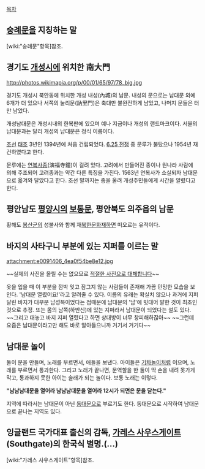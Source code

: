 [[목차]]

== [[숭례문]]을 지칭하는 말 ==
[wiki:"숭례문"항목]참조.

== 경기도 [[개성]]시에 위치한 南大門 ==
http://photos.wikimapia.org/p/00/01/65/97/78_big.jpg

경기도 개성시 북안동에 위치한 개성 내성(內城)의 남문. 내성의 문으로는 남대문 외에 6개가 더 있으나 서쪽의 눌리문(訥里門)은 축대만 불완전하게 남았고, 나머지 문들은 터만 남았다.

개성남대문은 개성시내의 한복판에 있으며 예나 지금이나 개성의 랜드마크이다. 서울의 남대문과는 달리 개성의 남대문은 정식 이름이다.

[[조선]] [[태조]] 3년인 1394년에 처음 건립되었다. [[6.25 전쟁]] 중 문루가 불탔으나 1954년 재건하였다고 한다. 

문루에는 [[보제사|연복사]]종(演福寺鐘)이 걸려 있다. 고려에서 만들어진 종이나 원나라 사람에 의해 주조되어 고려종과는 약간 다른 특징을 가진다. 1563년 연복사가 소실되자 남대문으로 옮겨와 달았다고 한다. 조선 말까지는 종을 울려 개성주민들에게 시간을 알렸다고 한다.

== 평안남도 [[평양]]시의 [[보통문]], 평안북도 의주읍의 남문 == 
황해도 [[봉산]]군의 성불사와 함께 재[[북한]][[문화재]]하면 떠오르는 유적이다.

== 바지의 사타구니 부분에 있는 지퍼를 이르는 말 ==
attachment:e0091406_4ea0f54be8e12.jpg

~~실제의 사진을 올릴 수는 없으므로 [[DIO(죠죠의 기묘한 모험)|적절한 사진으로 대체합니다]]~~

옷을 입을 때 이 부분을 깜박 잊고 잠그지 않는 사람들이 존재해 가끔 민망한 모습을 보인다. '남대문 열렸어요!'라고 알려줄 수 있다. 이름의 유래는 확실치 않으나 과거에 지퍼 달린 바지가 대부분 남성복이었다는 점때문에 남대문의 '남'에 빗대어 말한 것이 최초인 것으로 추정. 또는 몸의 남쪽(하반신)에 있는 지퍼라서 남대문이 되었다는 설도 있다. ~~그리고 대놓고 바지 지퍼 열렸다고 하면 상대방이 너무 창피해하잖아~~ ~~그런데 요즘은 남대문이라고만 해도 바로 알아들으니까 거기서 거기다~~
== 남대문 놀이 == 
둘이 문을 만들며, 노래를 부르면서, 애들을 보낸다. 아이들은 [[기차놀이]]처럼 이으며, 노래를 부르면서 통과한다. 그리고 노래가 끝나면, 문역할을 한 둘이 딱 손을 내려 못가게 막고, 통과하지 못한 아이는 술래가 되는 놀이다. 보통 노래는 이렇다.

'''"남남남대문을 열어라 남남남대문을 열어라 12시가 되면은 문을 닫는다."'''

지역에 따라서는 남대문이 아닌 [[동대문]]으로 부르기도 한다. 동대문으로 시작하여 남대문으로 끝나는 지역도 있다.

== 잉글랜드 국가대표 출신의 감독, '''[[가레스 사우스게이트]](Southgate)'''의 한국식 별명.(...) ==
[wiki:"가레스 사우스게이트"항목]참조.
